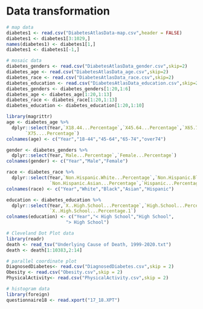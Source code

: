 # Data transformation
```r
# map data
diabetes1 <- read.csv("DiabetesAtlasData-map.csv",header = FALSE)
diabetes1 <- diabetes1[3:1029,]
names(diabetes1) <- diabetes1[1,]
diabetes1 <- diabetes1[-1,]
```

```r
# mosaic data
diabetes_genders <- read.csv("DiabetesAtlasData_gender.csv",skip=2)
diabetes_age <- read.csv("DiabetesAtlasData_age.csv",skip=2)
diabetes_race <- read.csv("DiabetesAtlasData_race.csv",skip=2)
diabetes_education <- read.csv("DiabetesAtlasData_education.csv",skip=2)
diabetes_genders <- diabetes_genders[1:20,1:6]
diabetes_age <- diabetes_age[1:20,1:13]
diabetes_race <- diabetes_race[1:20,1:13]
diabetes_education <- diabetes_education[1:20,1:10]

library(magrittr)
age <- diabetes_age %>% 
  dplyr::select(Year,`X18.44...Percentage`,`X45.64...Percentage`,`X65.74...Percentage`,
       `X75....Percentage`)
colnames(age) <- c("Year","18-44","45-64","65-74","over74")

gender <- diabetes_genders %>% 
  dplyr::select(Year,`Male...Percentage`,`Female...Percentage`)
colnames(gender) <- c("Year","Male","Female")

race <- diabetes_race %>% 
  dplyr::select(Year,`Non.Hispanic.White...Percentage`,`Non.Hispanic.Black...Percentage`,
                `Non.Hispanic.Asian...Percentage`,`Hispanic...Percentage`)
colnames(race) <- c("Year","White","Black","Asian","Hispanic")

education <- diabetes_education %>% 
  dplyr::select(Year,`X..High.School...Percentage`,`High.School...Percentage`,
                `X..High.School...Percentage.1`)
colnames(education) <- c("Year","< High School","High School",
                      "> High School")
```
```r
# Cleveland Dot Plot data
library(readr)
death <- read_tsv("Underlying Cause of Death, 1999-2020.txt")
death <- death[1:10383,2:14]
```

```r
# parallel coordinate plot
DiagnosedDiabetes<- read.csv("DiagnosedDiabetes.csv",skip = 2)
Obesity <- read.csv("Obesity.csv",skip = 2)
PhysicalActivity<- read.csv("PhysicalActivity.csv",skip = 2)
```

```r
# histogram data
library(foreign)
questionnaire18 <- read.xport("17_18.XPT")
```


